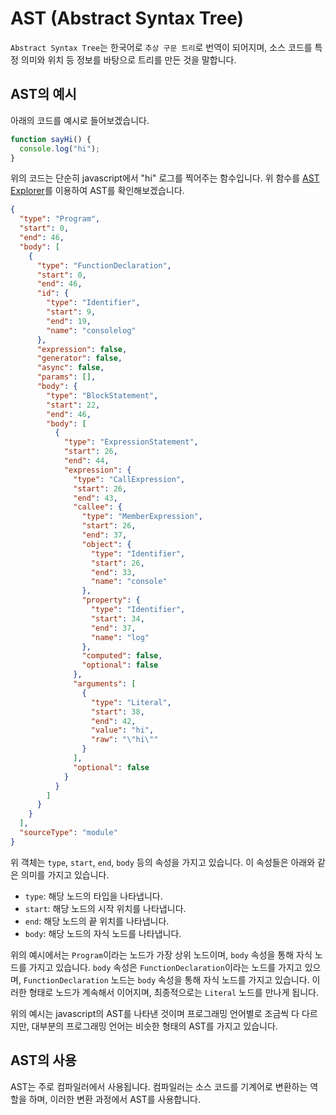 # AST (Abstract Syntax Tree)

`Abstract Syntax Tree`는 한국어로 `추상 구문 트리`로 번역이 되어지며, 소스 코드를 특정 의미와 위치 등 정보를 바탕으로 트리를 만든 것을 말합니다. 

## AST의 예시

아래의 코드를 예시로 들어보겠습니다.

```typescript
function sayHi() {
  console.log("hi");
}
```

위의 코드는 단순히 javascript에서 "hi" 로그를 찍어주는 함수입니다. 위 함수를 [AST Explorer](https://astexplorer.net/)를 이용하여 AST를 확인해보겠습니다.

```json
{
  "type": "Program",
  "start": 0,
  "end": 46,
  "body": [
    {
      "type": "FunctionDeclaration",
      "start": 0,
      "end": 46,
      "id": {
        "type": "Identifier",
        "start": 9,
        "end": 19,
        "name": "consolelog"
      },
      "expression": false,
      "generator": false,
      "async": false,
      "params": [],
      "body": {
        "type": "BlockStatement",
        "start": 22,
        "end": 46,
        "body": [
          {
            "type": "ExpressionStatement",
            "start": 26,
            "end": 44,
            "expression": {
              "type": "CallExpression",
              "start": 26,
              "end": 43,
              "callee": {
                "type": "MemberExpression",
                "start": 26,
                "end": 37,
                "object": {
                  "type": "Identifier",
                  "start": 26,
                  "end": 33,
                  "name": "console"
                },
                "property": {
                  "type": "Identifier",
                  "start": 34,
                  "end": 37,
                  "name": "log"
                },
                "computed": false,
                "optional": false
              },
              "arguments": [
                {
                  "type": "Literal",
                  "start": 38,
                  "end": 42,
                  "value": "hi",
                  "raw": "\"hi\""
                }
              ],
              "optional": false
            }
          }
        ]
      }
    }
  ],
  "sourceType": "module"
}
```

위 객체는 `type`, `start`, `end`, `body` 등의 속성을 가지고 있습니다. 이 속성들은 아래와 같은 의미를 가지고 있습니다.

- `type`: 해당 노드의 타입을 나타냅니다.
- `start`: 해당 노드의 시작 위치를 나타냅니다.
- `end`: 해당 노드의 끝 위치를 나타냅니다.
- `body`: 해당 노드의 자식 노드를 나타냅니다.

위의 예시에서는 `Program`이라는 노드가 가장 상위 노드이며, `body` 속성을 통해 자식 노드를 가지고 있습니다. `body` 속성은 `FunctionDeclaration`이라는 노드를 가지고 있으며, `FunctionDeclaration` 노드는 `body` 속성을 통해 자식 노드를 가지고 있습니다. 이러한 형태로 노드가 계속해서 이어지며, 최종적으로는 `Literal` 노드를 만나게 됩니다.

위의 예시는 javascript의 AST를 나타낸 것이며 프로그래밍 언어별로 조금씩 다 다르지만, 대부분의 프로그래밍 언어는 비슷한 형태의 AST를 가지고 있습니다.

## AST의 사용

AST는 주로 컴파일러에서 사용됩니다. 컴파일러는 소스 코드를 기계어로 변환하는 역할을 하며, 이러한 변환 과정에서 AST를 사용합니다.
